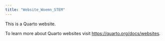 ```yaml
---
title: "Website_Woemn_STEM"
---
```


This is a Quarto website.

To learn more about Quarto websites visit <https://quarto.org/docs/websites>.
